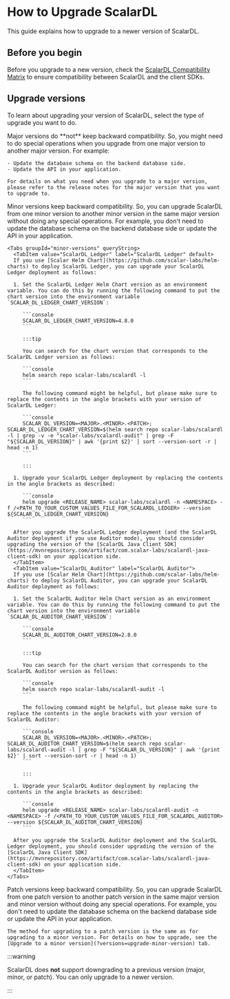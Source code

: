 ---
---

# How to Upgrade ScalarDL


This guide explains how to upgrade to a newer version of ScalarDL.

## Before you begin

Before you upgrade to a new version, check the [ScalarDL Compatibility Matrix](https://scalardl.scalar-labs.com/docs/latest/compatibility/) to ensure compatibility between ScalarDL and the client SDKs.

## Upgrade versions

To learn about upgrading your version of ScalarDL, select the type of upgrade you want to do.

<Tabs groupId="versions" queryString>
  <TabItem value="upgrade-major-version" label="Upgrade to a major version" default>
    Major versions do **not** keep backward compatibility. So, you might need to do special operations when you upgrade from one major version to another major version. For example:

    - Update the database schema on the backend database side.
    - Update the API in your application.

    For details on what you need when you upgrade to a major version, please refer to the release notes for the major version that you want to upgrade to.
  </TabItem>
  <TabItem value="upgrade-minor-version" label="Upgrade to a minor version">
    Minor versions keep backward compatibility. So, you can upgrade ScalarDL from one minor version to another minor version in the same major version without doing any special operations. For example, you don't need to update the database schema on the backend database side or update the API in your application.

    <Tabs groupId="minor-versions" queryString>
      <TabItem value="ScalarDL_Ledger" label="ScalarDL Ledger" default>
      If you use [Scalar Helm Chart](https://github.com/scalar-labs/helm-charts) to deploy ScalarDL Ledger, you can upgrade your ScalarDL Ledger deployment as follows:

      1. Set the ScalarDL Ledger Helm Chart version as an environment variable. You can do this by running the following command to put the chart version into the environment variable `SCALAR_DL_LEDGER_CHART_VERSION`:

         ```console
         SCALAR_DL_LEDGER_CHART_VERSION=4.8.0
         ```

         :::tip

         You can search for the chart version that corresponds to the ScalarDL Ledger version as follows:

         ```console
         helm search repo scalar-labs/scalardl -l
         ```

         The following command might be helpful, but please make sure to replace the contents in the angle brackets with your version of ScalarDL Ledger:

         ```console
         SCALAR_DL_VERSION=<MAJOR>.<MINOR>.<PATCH>; SCALAR_DL_LEDGER_CHART_VERSION=$(helm search repo scalar-labs/scalardl -l | grep -v -e "scalar-labs/scalardl-audit" | grep -F "${SCALAR_DL_VERSION}" | awk '{print $2}' | sort --version-sort -r | head -n 1)
         ```

         :::

      1. Upgrade your ScalarDL Ledger deployment by replacing the contents in the angle brackets as described:

         ```console
         helm upgrade <RELEASE_NAME> scalar-labs/scalardl -n <NAMESPACE> -f /<PATH_TO_YOUR_CUSTOM_VALUES_FILE_FOR_SCALARDL_LEDGER> --version ${SCALAR_DL_LEDGER_CHART_VERSION}
         ```

      After you upgrade the ScalarDL Ledger deployment (and the ScalarDL Auditor deployment if you use Auditor mode), you should consider upgrading the version of the [ScalarDL Java Client SDK](https://mvnrepository.com/artifact/com.scalar-labs/scalardl-java-client-sdk) on your application side.
      </TabItem>
      <TabItem value="ScalarDL_Auditor" label="ScalarDL Auditor">
      If you use [Scalar Helm Chart](https://github.com/scalar-labs/helm-charts) to deploy ScalarDL Auditor, you can upgrade your ScalarDL Auditor deployment as follows:

      1. Set the ScalarDL Auditor Helm Chart version as an environment variable. You can do this by running the following command to put the chart version into the environment variable `SCALAR_DL_AUDITOR_CHART_VERSION`:

         ```console
         SCALAR_DL_AUDITOR_CHART_VERSION=2.8.0
         ```

         :::tip

         You can search for the chart version that corresponds to the ScalarDL Auditor version as follows:

         ```console
         helm search repo scalar-labs/scalardl-audit -l
         ```

         The following command might be helpful, but please make sure to replace the contents in the angle brackets with your version of ScalarDL Auditor:

         ```console
         SCALAR_DL_VERSION=<MAJOR>.<MINOR>.<PATCH>; SCALAR_DL_AUDITOR_CHART_VERSION=$(helm search repo scalar-labs/scalardl-audit -l | grep -F "${SCALAR_DL_VERSION}" | awk '{print $2}' | sort --version-sort -r | head -n 1)
         ```

         :::

      1. Upgrade your ScalarDL Auditor deployment by replacing the contents in the angle brackets as described:

         ```console
         helm upgrade <RELEASE_NAME> scalar-labs/scalardl-audit -n <NAMESPACE> -f /<PATH_TO_YOUR_CUSTOM_VALUES_FILE_FOR_SCALARDL_AUDITOR> --version ${SCALAR_DL_AUDITOR_CHART_VERSION}
         ```

      After you upgrade the ScalarDL Auditor deployment and the ScalarDL Ledger deployment, you should consider upgrading the version of the [ScalarDL Java Client SDK](https://mvnrepository.com/artifact/com.scalar-labs/scalardl-java-client-sdk) on your application side.
      </TabItem>
    </Tabs>
  </TabItem>
  <TabItem value="upgrade-patch-version" label="Upgrade to a patch version">
    Patch versions keep backward compatibility. So, you can upgrade ScalarDL from one patch version to another patch version in the same major version and minor version without doing any special operations. For example, you don't need to update the database schema on the backend database side or update the API in your application.

    The method for upgrading to a patch version is the same as for upgrading to a minor version. For details on how to upgrade, see the [Upgrade to a minor version](?versions=upgrade-minor-version) tab.
  </TabItem>
</Tabs>

:::warning

ScalarDL does **not** support downgrading to a previous version (major, minor, or patch). You can only upgrade to a newer version.

:::
